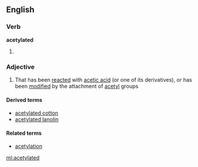 ==English==

===Verb===
'''acetylated'''

# {{past of|[[acetylate]]}}

===Adjective===
{{en-adj}}

# That has been [[reacted]] with [[acetic acid]] (or one of its derivatives), or has been [[modified]] by the attachment of [[acetyl]] groups

====Derived terms====
*[[acetylated cotton]]
*[[acetylated lanolin]]

====Related terms====
*[[acetylation]]

[[ml:acetylated]]